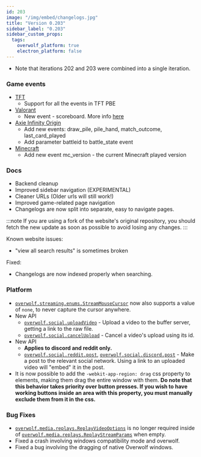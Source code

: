 ```yaml
---
id: 203
image: "/img/embed/changelogs.jpg"
title: "Version 0.203"
sidebar_label: "0.203"
sidebar_custom_props:
  tags:
    overwolf_platform: true
    electron_platform: false
---
```


* Note that iterations 202 and 203 were combined into a single iteration.

### Game events
* [TFT](/api/game-data/supported-games/teamfight-tactics)
  * Support for all the events in TFT PBE
* [Valorant](/api/game-data/supported-games/valorant)
  * New event - scoreboard. More info [here](/api/game-data/supported-games/valorant#scoreboard-note)
* [Axie Infinity Origin](/api/game-data/supported-games/axie-infinity-origin)
  * Add new events: draw_pile, pile_hand, match_outcome, last_card_played
  * Add parameter battleid to battle_state event
* [Minecraft](/api/game-data/supported-games/minecraft)
  * Add new event mc_version - the current Minecraft played version

### Docs
- Backend cleanup
- Improved sidebar navigation (EXPERIMENTAL)
- Cleaner URLs (Older urls will still work!)
- Improved game-related page navigation
- Changelogs are now split into separate, easy to navigate pages.

:::note
If you are using a fork of the website's original repository, you should fetch the new update as soon as possible to avoid losing any changes.
:::

Known website issues:
- "view all search results" is sometimes broken

Fixed:
- Changelogs are now indexed properly when searching.

### Platform
- [`overwolf.streaming.enums.StreamMouseCursor`](/api/streaming#streammousecursor-enum) now also supports a value of `none`, to never capture the cursor anywhere.
- New API
    - [`overwolf.social.uploadVideo`](/api/social#uploadvideovideouploadparams-callback-callback) - Upload a video to the buffer server, getting a link to the raw file.
    - [`overwolf.social.cancelUpload`](/api/social#canceluploadstring-callback) - Cancel a video's upload using its id.
- New API
    - **Applies to discord and reddit only.**
    - [`overwolf.social.reddit.post`](/api/social/reddit#postredditpostparameters-callback), [`overwolf.social.discord.post`](/api/social/discord#postdiscordpostparameters-callback) - Make a post to the relevant social network. Using a link to an uploaded video will "embed" it in the post.
- It is now possible to add the `-webkit-app-region: drag` css property to elements, making them drag the entire window with them. **Do note that this behavior takes priority over button presses. If you wish to have working buttons inside an area with this property, you must manually exclude them from it in the css.**

### Bug Fixes
- [`overwolf.media.replays.ReplayVideoOptions`](/api/media/replays#replayvideooptions-object) is no longer required inside of [`overwolf.media.replays.ReplayStreamParams`](/api/media/replays#replaystreamparams-object) when empty.
- Fixed a crash involving windows compatibility mode and overwolf.
- Fixed a bug involving the dragging of native Overwolf windows.

